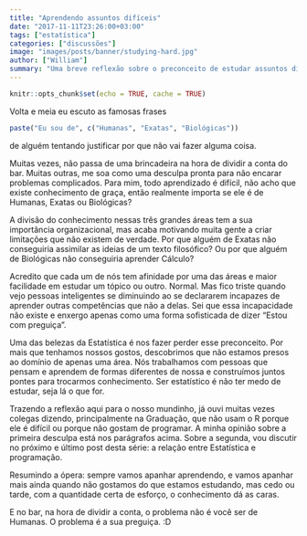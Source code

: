 ```yaml
---
title: "Aprendendo assuntos difíceis"
date: "2017-11-11T23:26:00+03:00"
tags: ["estatística"]
categories: ["discussões"]
image: "images/posts/banner/studying-hard.jpg"
author: ["William"]
summary: "Uma breve reflexão sobre o preconceito de estudar assuntos difíceis."
---
```


```r
knitr::opts_chunk$set(echo = TRUE, cache = TRUE)
```

Volta e meia eu escuto as famosas frases

```r
paste("Eu sou de", c("Humanas", "Exatas", "Biológicas"))
```

de alguém tentando justificar por que não vai fazer alguma coisa.

Muitas vezes, não passa de uma brincadeira na hora de dividir a conta do bar. Muitas outras, me soa como uma desculpa pronta para não encarar problemas complicados. Para mim, todo aprendizado é difícil, não acho que existe conhecimento de graça, então realmente importa se ele é de Humanas, Exatas ou Biológicas?

A divisão do conhecimento nessas três grandes áreas tem a sua importância organizacional, mas acaba motivando muita gente a criar limitações que não existem de verdade. Por que alguém de Exatas não conseguiria assimilar as ideias de um texto filosófico? Ou por que alguém de Biológicas não conseguiria aprender Cálculo?

Acredito que cada um de nós tem afinidade por uma das áreas e maior facilidade em estudar um tópico ou outro. Normal. Mas fico triste quando vejo pessoas inteligentes se diminuindo ao se declararem incapazes de aprender outras competências que não a delas. Sei que essa incapacidade não existe e enxergo apenas como uma forma sofisticada de dizer "Estou com preguiça".

Uma das belezas da Estatística é nos fazer perder esse preconceito\footnote{Ou medo. Ou preguiça. Na verdade, ainda temos preguiça, mas sabemos que é só preguiça.}. Por mais que tenhamos nossos gostos, descobrimos que não estamos presos ao domínio de apenas uma área. Nós trabalhamos com pessoas que pensam e aprendem de formas diferentes de nossa e construímos juntos pontes para trocarmos conhecimento. Ser estatístico é não ter medo de estudar, seja lá o que for.

Trazendo a reflexão aqui para o nosso mundinho, já ouvi muitas vezes colegas dizendo, principalmente na Graduação, que não usam o R porque ele é difícil ou porque não gostam de programar. A minha opinião sobre a primeira desculpa está nos parágrafos acima. Sobre a segunda, vou discutir no próximo e último post desta série: a relação entre Estatística e programação.

Resumindo a ópera: sempre vamos apanhar aprendendo, e vamos apanhar mais ainda quando não gostamos do que estamos estudando, mas cedo ou tarde, com a quantidade certa de esforço, o conhecimento dá as caras. 

E no bar, na hora de dividir a conta, o problema não é você ser de Humanas. O problema é a sua preguiça. :D
